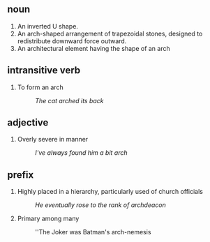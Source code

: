 == noun ==

# An inverted U shape.
# An arch-shaped arrangement of trapezoidal stones, designed to redistribute downward force outward.
# An architectural element having the shape of an arch

== intransitive verb ==

# To form an arch
#:''The cat arched its back''

== adjective ==

# Overly severe in manner
#:''I've always found him a bit arch''

== prefix ==

# Highly placed in a hierarchy, particularly used of church officials
#:''He eventually rose to the rank of archdeacon''
# Primary among many
#:''The Joker was Batman's arch-nemesis